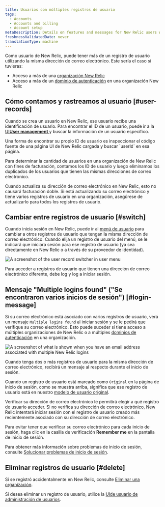 ```yaml
---
title: Usuarios con múltiples registros de usuario
tags:
  - Accounts
  - Accounts and billing
  - Account setup
metaDescription: Details on features and messages for New Relic users with multiple user records and logins.
freshnessValidatedDate: never
translationType: machine
---
```




Como usuario de New Relic, puede tener más de un registro de usuario utilizando la misma dirección de correo electrónico. Este sería el caso si tuvieras:

* Acceso a más de una [organización New Relic](/docs/accounts/accounts-billing/account-structure/new-relic-account-structure)
* Acceso a más de un [dominio de autenticación](/docs/accounts/accounts-billing/new-relic-one-user-management/authentication-domains-saml-sso-scim-more) en una organización New Relic

## Cómo contamos y rastreamos al usuario [#user-records]

Cuando se crea un usuario en New Relic, ese usuario recibe una identificación de usuario. Para encontrar el ID de un usuario, puede ir a la [UI<DoNotTranslate>**User management**</DoNotTranslate> ](/docs/accounts/accounts-billing/new-relic-one-user-management/user-management-ui-and-tasks)y buscar la información de un usuario específico.

<Callout variant="tip">
  Una forma de encontrar su propio ID de usuario es inspeccionar el código fuente de una página UI de New Relic cargada y buscar `userId` en esa página.
</Callout>

Para determinar la cantidad de usuarios en una organización de New Relic con fines de facturación, contamos los ID de usuario y luego eliminamos los duplicados de los usuarios que tienen las mismas direcciones de correo electrónico.

Cuando actualiza su dirección de correo electrónico en New Relic, esto no causará facturación doble. Si está actualizando su correo electrónico y tiene varios registros de usuario en una organización, asegúrese de actualizarlo para todos los registros de usuario.

## Cambiar entre registros de usuario [#switch]

Cuando inicia sesión en New Relic, puede ir al [menú de usuario](/docs/accounts/accounts-billing/general-account-settings/intro-account-settings) para cambiar a otros registros de usuario que tengan la misma dirección de correo electrónico. Cuando elija un registro de usuario del menú, se le indicará que iniciara sesión para ese registro de usuario (ya sea directamente en New Relic o a través de su proveedor de identidad).

<img
  title="User record switcher in user menu"
  alt="A screenshot of the user record switcher in user menu"
  src={accountsUserRecordSwitcher}
/>

Para acceder a registros de usuario que tienen una dirección de correo electrónico diferente, debe log y log a iniciar sesión.

## Mensaje "Multiple logins found" ("Se encontraron varios inicios de sesión") [#login-message]

Si su correo electrónico está asociado con varios registros de usuario, verá un mensaje `Multiple logins found` al iniciar sesión y se le pedirá que verifique su correo electrónico. Esto puede suceder si tiene acceso a múltiples organizaciones de New Relic o a múltiples [dominios de autenticación](/docs/accounts/accounts-billing/new-relic-one-user-management/authentication-domains-saml-sso-scim-more) en una organización.

<img
  title="Login UI for email addresses with multiple user records"
  alt="A screenshot of what is shown when you have an email address associated with multiple New Relic logins"
  src={accountsLoginWithMultipleAccountsFound}
/>

<figcaption>
  Cuando tenga dos o más registros de usuario para la misma dirección de correo electrónico, recibirá un mensaje al respecto durante el inicio de sesión.
</figcaption>

Cuando un registro de usuario está marcado como `Original` en la página de inicio de sesión, como se muestra arriba, significa que ese registro de usuario está en nuestro [modelo de usuario original](/docs/accounts/original-accounts-billing/original-users-roles/overview-user-models).

Verificar su dirección de correo electrónico le permitirá elegir a qué registro de usuario acceder. Si no verifica su dirección de correo electrónico, New Relic intentará iniciar sesión con el registro de usuario creado más recientemente asociado con su dirección de correo electrónico.

Para evitar tener que verificar su correo electrónico para cada inicio de sesión, haga clic en la casilla de verificación <DoNotTranslate>**Remember me**</DoNotTranslate> en la pantalla de inicio de sesión.

Para obtener más información sobre problemas de inicio de sesión, consulte [Solucionar problemas de inicio de sesión](/docs/accounts/accounts-billing/account-setup/troubleshoot-new-relics-password-email-address-login-problems).

## Eliminar registros de usuario [#delete]

Si se registró accidentalmente en New Relic, consulte [Eliminar una organización](/docs/accounts/accounts-billing/account-setup/downgradecancel-account/#cancel-unused-org).

Si desea eliminar un registro de usuario, utilice la [UIde usuario de administración de usuarios](/docs/accounts/accounts-billing/new-relic-one-user-management/user-management-ui-and-tasks).